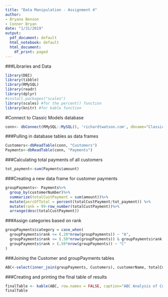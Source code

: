 ```yaml
---
title: "Data Manipulation - Assignment 4"
author:
- Bryana Benson
- Conner Bryan
date: "1/31/2019"
output:
  pdf_document: default
  html_notebook: default
  html_document:
    df_print: paged
---
```



###Libraries and Data
```r
library(DBI)
library(tibble)
library(RMySQL)
library(readr)
library(dplyr)
#install.packages("scales")
library(scales) #for the percent() function
library(knitr) #for kable function
```

#Connect to Classic Models database
```r
conn<- dbConnect(RMySQL::MySQL(), 'richardtwatson.com', dbname="ClassicModels", user="student", password="student")

```

###Pulling in database tables as data frames 
```r
Customers<-dbReadTable(conn, "Customers")
Payments<-dbReadTable(conn, "Payments")
```

###Calculating total payments of all customers
```r
tot_payment<-sum(Payments$amount)
```

###Creating a new data frame for customer payments
```r
groupPayments<- Payments%>%
  group_by(customerNumber)%>%
  summarize(totalCustPayment = sum(amount))%>%
  mutate(percOfTotal = percent(totalCustPayment/tot_payment)) %>%
  mutate(rank = 99-row_number(totalCustPayment))%>%
  arrange(desc(totalCustPayment))
```


###Assign categories based on rank
```r
groupPayments$category = case_when(
  groupPayments$rank <= (.20*nrow(groupPayments)) ~ "A",
  groupPayments$rank <= (.50*nrow(groupPayments)) & groupPayments$rank > (.20*nrow(groupPayments)) ~ "B",
  groupPayments$rank > (.50*nrow(groupPayments)) ~ "C"
)
```

###Joining the Customer and groupPayments tables
```r
ABC<-select(inner_join(groupPayments, Customers), customerName, totalCustPayment, percOfTotal, category)
```

###Creating and printing the final table of results
```r
finalTable <- kable(ABC, row.names = FALSE, caption="ABC Analysis of Customers", col.names = c("Customer name", "Payments", "Percent", "Category") , align="lrrc")
finalTable
```